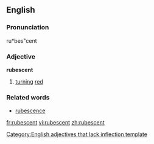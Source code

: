 ==English==

===Pronunciation===
ru*bes"cent

===Adjective===
'''rubescent'''
# [[turn]]ing [[red]]

===Related words===
* [[rubescence]]

[[Category:English adjectives that lack inflection template]]

[[fr:rubescent]]
[[vi:rubescent]]
[[zh:rubescent]]